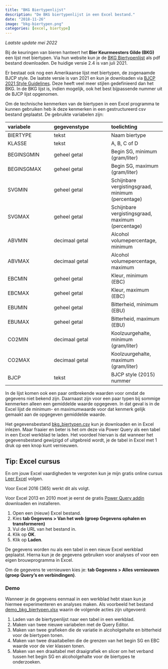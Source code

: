 ```yaml
---
title: "BKG Biertypenlijst"
description: "De BKG biertypenlijst in een Excel bestand."
date: "2018-11-26"
image: "bkg-biertypen.png"
categories: [excel, biertype]
---
```


*Laatste update mei 2022*

Bij de keuringen van bieren hanteert het **Bier Keurmeesters Gilde (BKG)** een lijst met biertypen. Via hun website kun je de [BKG Biertypenlijst](https://www.bierkeurmeestersgilde.nl/biertypenlijst) als pdf bestand downloaden. De huidige versie 2.4 is van juli 2021.

::: callout-note
Er bestaat ook nog een Amerikaanse lijst met biertypen, de zogenaamde BJCP style. De laatste versie is van 2021 en kun je downloaden via [BJCP 2021 Style Guidelines](https://www.bjcp.org/download/2021_Guidelines_Beer.pdf). Deze heeft veel meer stijlen gedefinieerd dan het BKG. In de BKG lijst is, indien mogelijk, ook het best bijpassende nummer uit de BJCP lijst opgenomen.
:::

Om de technische kenmerken van de biertypen in een Excel programma te kunnen gebruiken heb ik deze kenmerken in een gestructureerd csv bestand geplaatst. De gebruikte variabelen zijn:

| variabele  | gegevenstype   | toelichting                                       |
|:--------------------|:-------------------------|:------------------------|
| BIERTYPE   | tekst          | Naam biertype                                     |
| KLASSE     | tekst          | A, B, C of D                                      |
| BEGINSGMIN | geheel getal   | Begin SG, minimum (gram/liter)                    |
| BEGINSGMAX | geheel getal   | Begin SG, maximum (gram/liter)                    |
| SVGMIN     | geheel getal   | Schijnbare vergistingsgraad, minimum (percentage) |
| SVGMAX     | geheel getal   | Schijnbare vergistingsgraad, maximum (percentage) |
| ABVMIN     | decimaal getal | Alcohol volumepercentage, minimum                 |
| ABVMAX     | decimaal getal | Alcohol volumepercentage, maximum                 |
| EBCMIN     | geheel getal   | Kleur, minimum (EBC)                              |
| EBCMAX     | geheel getal   | Kleur, maximum (EBC)                              |
| EBUMIN     | geheel getal   | Bitterheid, minimum (EBU)                         |
| EBUMAX     | geheel getal   | Bitterheid, maximum (EBU)                         |
| CO2MIN     | decimaal getal | Koolzuurgehalte, minimum (gram/liter)             |
| CO2MAX     | decimaal getal | Koolzuurgehalte, maximum (gram/liter)             |
| BJCP       | tekst          | BJCP style (2015) nummer                          |

In de lijst komen ook een paar ontbrekende waarden voor omdat de gegevens niet bekend zijn. Daarnaast zijn voor een paar typen bij sommige kenmerken alleen een gemiddelde waarde opgegeven. In dat geval is in de Excel lijst de minimum- en maximumwaarde voor dat kenmerk gelijk gemaakt aan de opgegeven gemiddelde waarde.

Het gegevensbestand [bkg_biertypen.csv](bkg_biertypen.csv) kun je downloaden en in Excel inlezen. Maar fraaier en beter is het om deze via Power Query als een tabel in een Excel werkblad te laden. Het voordeel hiervan is dat wanneer het gegevensbestand gewijzigd of uitgebreid wordt, je de tabel in Excel met 1 druk op een knop kunt vernieuwen.

::: callout-tip
## Tip: Excel cursus

En om jouw Excel vaardigheden te vergroten kun je mijn gratis online cursus [Leer Excel](https://leerexcel.netlify.app/) volgen.
:::

Voor Excel 2016 (365) werkt dit als volgt.

::: column-margin
Voor Excel 2013 en 2010 moet je eerst de gratis [Power Query addin](https://www.microsoft.com/nl-NL/download/details.aspx?id=39379) downloaden en installeren.
:::

1.  Open een (nieuw) Excel bestand.
2.  Kies **tab Gegevens \> Van het web (groep Gegevens ophalen en transformeren)**
3.  Vul de URL van het bestand in.
4.  Klik op **OK**.
5.  Klik op **Laden**.

De gegevens worden nu als een tabel in een nieuw Excel werkblad geplaatst. Hierna kun je de gegevens gebruiken voor analyses of voor een eigen brouwprogramma in Excel.

Om de gegevens te vernieuwen kies je: **tab Gegevens \> Alles vernieuwen (groep Query's en verbindingen)**.

### Demo

Wanneer je de gegevens eenmaal in een werkblad hebt staan kun je hiermee experimenteren en analyses maken. Als voorbeeld het bestand [demo_bkg_biertypen.xlsx](demo_bkg_biertypen.xlsx) waarin de volgende acties zijn uitgevoerd:

1.  Laden van de biertypenlijst naar een tabel in een werkblad.
2.  Maken van twee nieuwe variabelen met de Query Editor.
3.  Maken van twee grafieken die de variatie in alcoholgehalte en bitterheid voor de biertypen tonen.
4.  Maken van twee draaitabellen die de grenzen van het begin SG en EBC waarde voor de vier klassen tonen.
5.  Maken van een draaitabel met draaigrafiek en slicer om het verband tussen het begin SG en alcoholgehalte voor de biertypes te onderzoeken.
